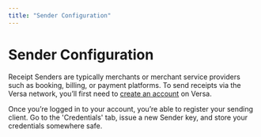 ```yaml
---
title: "Sender Configuration"
---
```


# Sender Configuration

Receipt Senders are typically merchants or merchant service providers such as booking, billing, or payment platforms. To send receipts via the Versa network, you’ll first need to [create an account](https://app.versa.org) on Versa.

Once you’re logged in to your account, you’re able to register your sending client. Go to the 'Credentials' tab, issue a new Sender key, and store your credentials somewhere safe.
